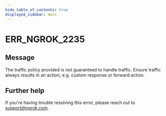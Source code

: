 ```yaml
---
hide_table_of_contents: true
displayed_sidebar: docs
---
```



# ERR_NGROK_2235

## Message

The traffic policy provided is not guaranteed to handle traffic. Ensure traffic always results in an action, e.g. custom response or forward action.

<ErrorDetails error="err_ngrok_2235" />

## Further help

If you're having trouble resolving this error, please reach out to [support@ngrok.com](mailto:support@ngrok.com?subject=Help%20with%20ERR_NGROK_2235).
